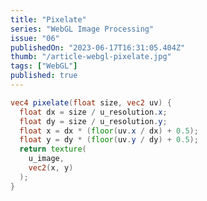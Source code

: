 ```yaml
---
title: "Pixelate"
series: "WebGL Image Processing"
issue: "06"
publishedOn: "2023-06-17T16:31:05.404Z"
thumb: "/article-webgl-pixelate.jpg"
tags: ["WebGL"]
published: true
---
```


```glsl
vec4 pixelate(float size, vec2 uv) {
  float dx = size / u_resolution.x;
  float dy = size / u_resolution.y;
  float x = dx * (floor(uv.x / dx) + 0.5);
  float y = dy * (floor(uv.y / dy) + 0.5);
  return texture(
    u_image,
    vec2(x, y)
  );
}
```

